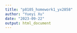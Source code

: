 ```yaml
---
title: "p8105_homework1_yx2858"
author: "Yueyi Xu"
date: "2023-09-22"
output: html_document
---
```

